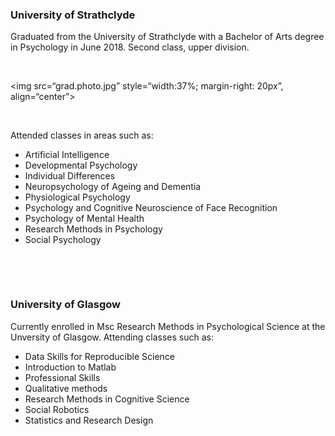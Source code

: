### University of Strathclyde 

Graduated from the University of Strathclyde with a  Bachelor of Arts degree in Psychology in June 2018. Second class, upper division. 

&nbsp;

<img src="grad.photo.jpg" style="width:37%; margin-right: 20px", align="center">
&nbsp;

&nbsp;




Attended classes in areas such as:


* Artificial Intelligence
* Developmental Psychology
* Individual Differences
* Neuropsychology of Ageing and Dementia
* Physiological Psychology
* Psychology and Cognitive Neuroscience of Face Recognition
* Psychology of Mental Health
* Research Methods in Psychology
* Social Psychology

&nbsp;

&nbsp;


### University of Glasgow

Currently enrolled in Msc Research Methods in Psychological Science at the Unversity of Glasgow. 
Attending classes such as:


* Data Skills for Reproducible Science
* Introduction to Matlab
*	Professional Skills
*	Qualitative methods
*	Research Methods in Cognitive Science
*	Social Robotics
*	Statistics and Research Design
